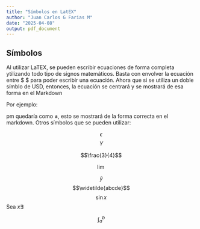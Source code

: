 ```yaml
---
title: "Símbolos en LatEX"
author: "Juan Carlos G Farias M"
date: "2025-04-08"
output: pdf_document
---
```


## Símbolos

Al utilizar LaTEX, se pueden escribir ecuaciones de forma completa ytilizando todo tipo de signos matemáticos. Basta con envolver la ecuación entre \$ \$ para poder escribir una ecuación. Ahora que si se utiliza un doble símblo de USD, entonces, la ecuación se centrará y se mostrará de esa forma en el Markdown

Por ejemplo:

pm quedaría como $\pm$, esto se mostrará de la forma correcta en el markdown. Otros símbolos que se pueden utilizar:

$$\epsilon$$
$$\Upsilon$$

$$\frac{3}{4}$$

$$\lim$$

$$\tilde{y}$$
$$\widetilde{abcde}$$
$$\sin{x}$$
Sea $x \exists$

$$\int_{a}^{b}$$